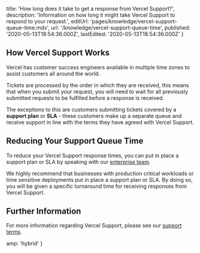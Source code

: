 
  title: 'How long does it take to get a response from Vercel Support?',
  description:
    'Information on how long it might take Vercel Support to respond to your request.',
  editUrl: 'pages/knowledge/vercel-support-queue-time.mdx',
  url: '/knowledge/vercel-support-queue-time',
  published: '2020-05-13T18:54:36.000Z',
  lastEdited: '2020-05-13T18:54:36.000Z'
}

## How Vercel Support Works

Vercel has customer success engineers available in multiple time zones to assist customers all around the world.

Tickets are processed by the order in which they are received, this means that when you submit your request, you will need to wait for all previously submitted requests to be fulfilled before a response is received.

The exceptions to this are customers submitting tickets covered by a **support plan** or **SLA** - these customers make up a separate queue and receive support in line with the terms they have agreed with Vercel Support.

## Reducing Your Support Queue Time

To reduce your Vercel Support response times, you can put in place a support plan or SLA by speaking with our [enterprise team](https://vercel.com/contact/sales).

We highly recommend that businesses with production critical workloads or time sensitive deployments put in place a support plan or SLA. By doing so, you will be given a specific turnaround time for receiving responses from Vercel Support.

## Further Information

For more information regarding Vercel Support, please see our [support terms](/legal/support-terms).


  amp: 'hybrid'
}
